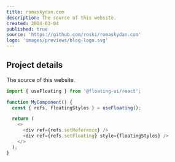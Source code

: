 ```yaml
---
title: romaskydan.com
description: The source of this website.
created: 2024-03-04
published: true
source: 'https://github.com/roski/romaskydan.com'
logo: 'images/previews/blog-logo.svg'
---
```


## Project details

The source of this website.

```js {4} showLineNumbers
import { useFloating } from '@floating-ui/react';

function MyComponent() {
  const { refs, floatingStyles } = useFloating();

  return (
    <>
      <div ref={refs.setReference} />
      <div ref={refs.setFloating} style={floatingStyles} />
    </>
  );
}
```
